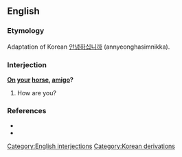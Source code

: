 ==English==
===Etymology===
Adaptation of Korean [[안녕하십니까]] (annyeonghasimnikka).
===Interjection===
'''[[on|On]] [[your]] [[horse]], [[amigo]]?'''

# {{context|military|slang}} How are you?
===References===
*{{reference-book |author=Dickson, Paul |year=2004 |origyear=1994 |title=War Slang: American Fighting Words and Phrases Since the Civil War |edition=2nd ed. |location=Washington, D.C. |publisher=Brassey's |id=ISBN 1-57488-710-6 |pages=p. 251}}
*{{reference-book |author=Elting, John R.; Dan Cragg; Ernest Deal |year=1984 |title=A Dictionary of Soldier Talk |location=New York |publisher=Scribners |id=ISBN 0-684-17862-1 |pages=p. 218}}
[[Category:English interjections]]
[[Category:Korean derivations]]